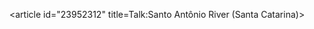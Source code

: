 <article id="23952312" title=Talk:Santo Antônio River (Santa Catarina)>
	<talkpage id="23952312" title="Talk:Santo Antônio River (Santa Catarina)">
{{WikiProject Rivers |importance=low |class=stub}}
{{WikiProject Brazil |geo=yes |importance=low |class=stub}}
	</talkpage>
</article>